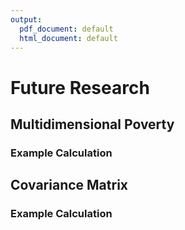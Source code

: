 ```yaml
---
output:
  pdf_document: default
  html_document: default
---
```




# Future Research

## Multidimensional Poverty

### Example Calculation

## Covariance Matrix

### Example Calculation

